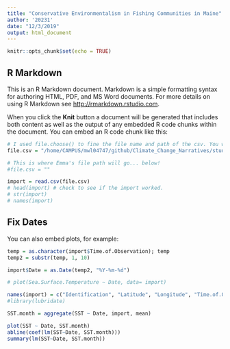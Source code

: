 ```yaml
---
title: "Conservative Environmentalism in Fishing Communities in Maine"
author: '20231'
date: "12/3/2019"
output: html_document
---
```


```r
knitr::opts_chunk$set(echo = TRUE)
```

## R Markdown

This is an R Markdown document. Markdown is a simple formatting syntax for authoring HTML, PDF, and MS Word documents. For more details on using R Markdown see <http://rmarkdown.rstudio.com>.

When you click the **Knit** button a document will be generated that includes both content as well as the output of any embedded R code chunks within the document. You can embed an R code chunk like this:

```r

# I used file.choose() to fine the file name and path of the csv. You will need to change this to your path because it's different. 
file.csv = "/home/CAMPUS/mwl04747/github/Climate_Change_Narratives/student_folders/Weed/ClimateDataOceanTemp.csv"

# This is where Emma's file path will go... below!
#file.csv = ""

import = read.csv(file.csv)
# head(import) # check to see if the import worked.
# str(import)
# names(import)

```

## Fix Dates

You can also embed plots, for example:

```r
temp = as.character(import$Time.of.Observation); temp
temp2 = substr(temp, 1, 10)

import$Date = as.Date(temp2, "%Y-%m-%d")

# plot(Sea.Surface.Temperature ~ Date, data= import)

names(import) = c("Identification", "Latitude", "Longitude", "Time.of.Observation", "Air.Temperature", "Wet.Bulb", "Dew.Point", "SST", "Date")
#library(lubridate)

SST.month = aggregate(SST ~ Date, import, mean)
```

```r
plot(SST ~ Date, SST.month)
abline(coef(lm(SST~Date, SST.month)))
summary(lm(SST~Date, SST.month))

```
